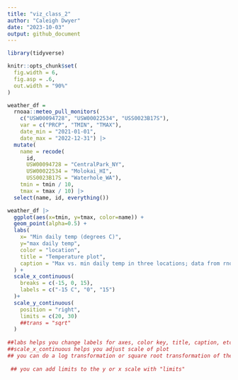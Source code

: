 ```yaml
---
title: "viz_class_2"
author: "Caleigh Dwyer"
date: "2023-10-03"
output: github_document
---
```


```r
library(tidyverse)

knitr::opts_chunk$set(
  fig.width = 6,
  fig.asp = .6,
  out.width = "90%"
)
```


```r
weather_df = 
  rnoaa::meteo_pull_monitors(
    c("USW00094728", "USW00022534", "USS0023B17S"),
    var = c("PRCP", "TMIN", "TMAX"), 
    date_min = "2021-01-01",
    date_max = "2022-12-31") |>
  mutate(
    name = recode(
      id, 
      USW00094728 = "CentralPark_NY", 
      USW00022534 = "Molokai_HI",
      USS0023B17S = "Waterhole_WA"),
    tmin = tmin / 10,
    tmax = tmax / 10) |>
  select(name, id, everything())
```


```r
weather_df |> 
  ggplot(aes(x=tmin, y=tmax, color=name)) +
  geom_point(alpha=0.5) +
  labs(
    x= "Min daily temp (degrees C)",
    y="max daily temp",
    color = "location",
    title = "Temperature plot",
    caption = "Max vs. min daily temp in three locations; data from rnoaa"
  ) +
  scale_x_continuous(
    breaks = c(-15, 0, 15),
    labels = c("-15 C", "0", "15")
  )+
  scale_y_continuous(
    position = "right",
    limits = c(20, 30)
    ##trans = "sqrt"
  )
 
##labs helps you change labels for axes, color key, title, caption, etc.
##scale_x_continuous helps you adjust scale of plot
## you can do a log transformation or square root transformation of the scale using "trans"
 
 ## you can add limits to the y or x scale with "limits"
```


